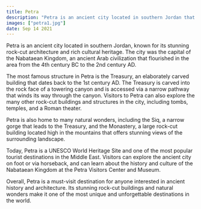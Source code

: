 ```yaml
---
title: Petra
description: "Petra is an ancient city located in southern Jordan that was once the capital of the Nabataean Kingdom"
images: ["petra1.jpg"]
date: Sep 14 2021
---
```


Petra is an ancient city located in southern Jordan, known for its stunning rock-cut architecture and rich cultural heritage. The city was the capital of the Nabataean Kingdom, an ancient Arab civilization that flourished in the area from the 4th century BC to the 2nd century AD.

The most famous structure in Petra is the Treasury, an elaborately carved building that dates back to the 1st century AD. The Treasury is carved into the rock face of a towering canyon and is accessed via a narrow pathway that winds its way through the canyon. Visitors to Petra can also explore the many other rock-cut buildings and structures in the city, including tombs, temples, and a Roman theater.

Petra is also home to many natural wonders, including the Siq, a narrow gorge that leads to the Treasury, and the Monastery, a large rock-cut building located high in the mountains that offers stunning views of the surrounding landscape.

Today, Petra is a UNESCO World Heritage Site and one of the most popular tourist destinations in the Middle East. Visitors can explore the ancient city on foot or via horseback, and can learn about the history and culture of the Nabataean Kingdom at the Petra Visitors Center and Museum.

Overall, Petra is a must-visit destination for anyone interested in ancient history and architecture. Its stunning rock-cut buildings and natural wonders make it one of the most unique and unforgettable destinations in the world.